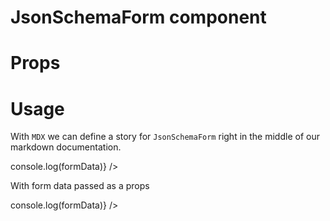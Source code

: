 
<Meta title="MDX|JsonSchemaForm" component={JsonSchemaForm} />

# JsonSchemaForm component

<Description of={JsonSchemaForm} />

# Props

<Props of={JsonSchemaForm} />

# Usage

With `MDX` we can define a story for `JsonSchemaForm` right in the middle of our
markdown documentation.

<Preview>
  <Story name="with schema only">
    <JsonSchemaForm formSchema={object("formSchema", schema)} onSubmit={({ formData }) => console.log(formData)} />
  </Story>
</Preview>

With form data passed as a props

<Preview>
  <Story name="with schema and from data">
    <JsonSchemaForm
      formSchema={object("formSchema", schema)}
      formData={object("formData", data)}
      onSubmit={({ formData }) => console.log(formData)}
    />
  </Story>
</Preview>
